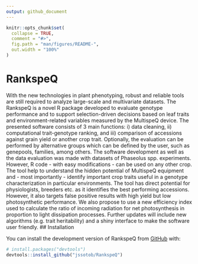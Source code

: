 ```yaml
---
output: github_document
---
```


<!-- README.md is generated from README.Rmd. Please edit that file -->

```r
knitr::opts_chunk$set(
  collapse = TRUE,
  comment = "#>",
  fig.path = "man/figures/README-",
  out.width = "100%"
)
```

# RankspeQ

<!-- badges: start -->
<!-- badges: end -->

With the new technologies in plant phenotyping, robust and reliable tools are still required to analyze large-scale and multivariate datasets. The RankspeQ is a novel R package developed to evaluate genotype performance and to support selection-driven decisions based on leaf traits and environment-related variables measured by the MultispeQ device. The presented software consists of 3 main functions: i) data cleaning, ii) computational trait-genotype ranking, and iii) comparison of accessions against grain yield or another crop trait. Optionally, the evaluation can be performed by alternative groups which can be defined by the user, such as genepools, families, among others. The software development as well as the data evaluation was made with datasets of Phaseolus spp. experiments. However, R code - with easy modifications - can be used on any other crop. The tool help to understand the hidden potential of MultispeQ equipment and  - most importantly - identify important crop traits useful in a genotype characterization in particular environments. The tool has direct potential for physiologists, breeders etc. as it identifies the best performing accessions. However, it also targets false positive results with high yield but low photosynthetic performance. We also propose to use a new efficiency index used to calculate the ratio of incoming radiation for net photosynthesis in proportion to light dissipation processes. Further updates will include new algorithms (e.g. trait heritability) and a shiny interface to make the software user friendly.
## Installation

You can install the development version of RankspeQ from [GitHub](https://github.com/jssotob/RankspeQ) with:

``` r
# install.packages("devtools")
devtools::install_github("jssotob/RankspeQ")
```
